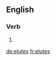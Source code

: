 {{also|élûtes}}
==English==

===Verb===
{{head|en|verb form}}

# {{en-third-person singular of|elute}}

[[de:elutes]]
[[fr:elutes]]